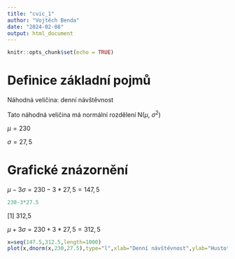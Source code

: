 ```yaml
---
title: "cvic_1"
author: "Vojtěch Benda"
date: "2024-02-08"
output: html_document
---
```


```r
knitr::opts_chunk$set(echo = TRUE)
```
# Definice základní pojmů

Náhodná veličina: denní návštěvnost

Tato náhodná veličina má normální rozdělení N($\mu$, $\sigma^2$)

$\mu=230$

$\sigma=27,5$

# Grafické znázornění

$\mu-3\sigma=230-3*27,5=147,5$

```r
230-3*27.5
```

[1] 312,5

$\mu+3\sigma=230+3*27,5=312,5$

```r
x=seq(147.5,312.5,length=1000)
plot(x,dnorm(x,230,27.5),type="l",xlab="Denní návštěvnost",ylab="Hustota pravděpodobnosti",main="Normální rozdělení")
```


